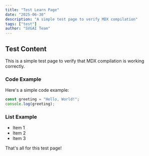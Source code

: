 ```yaml
---
title: "Test Learn Page"
date: "2025-06-30"
description: "A simple test page to verify MDX compilation"
tags: ["test"]
author: "SVGAI Team"
---
```


## Test Content

This is a simple test page to verify that MDX compilation is working correctly.

### Code Example

Here's a simple code example:

```javascript
const greeting = "Hello, World!";
console.log(greeting);
```

### List Example

- Item 1
- Item 2
- Item 3

That's all for this test page!